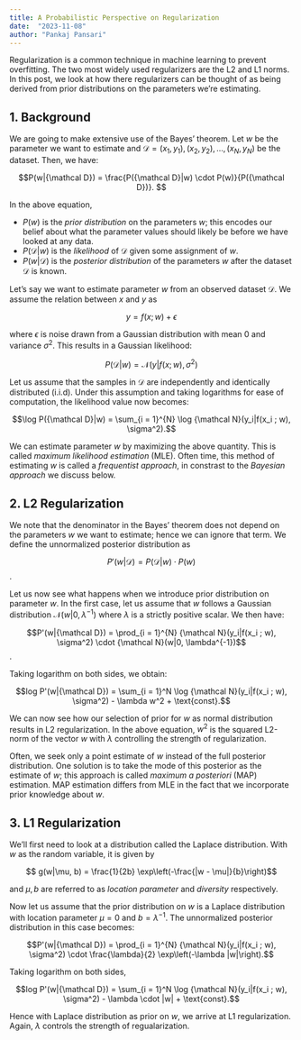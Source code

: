 ```yaml
---
title: A Probabilistic Perspective on Regularization 
date:  "2023-11-08"
author: "Pankaj Pansari"
---
```


Regularization is a common technique in machine learning to prevent overfitting. The two most widely used regularizers are the L2 and L1 norms. In this post, we look at how there regularizers can be thought of as being derived from prior distributions on the parameters we're estimating.

## 1. Background

We are going to make extensive use of the Bayes' theorem. Let $w$ be the parameter we want to estimate and ${\mathcal D} = (x_1, y_1), (x_2, y_2), \dots, (x_N, y_N)$ be the dataset. Then, we have:

$$P(w|{\mathcal D}) = \frac{P({\mathcal D}|w) \cdot P(w)}{P({\mathcal D})}.
$$

In the above equation, 

* $P(w)$ is the *prior distribution* on the parameters $w$; this encodes our belief about what the parameter values should likely be before we have looked at any data.
* $P(\mathcal{D}|w)$ is the *likelihood* of $\mathcal{D}$ given some assignment of $w$.
* $P(w|\mathcal{D})$ is the *posterior distribution* of the parameters $w$ after the dataset $\mathcal D$ is known.

Let's say we want to estimate parameter $w$ from an observed dataset $\mathcal D$. We assume the relation between $x$ and $y$ as

$$y = f(x ; w) + \epsilon$$

where $\epsilon$ is noise drawn from a Gaussian distribution with mean $0$ and variance $\sigma^2$. This results in a Gaussian likelihood:

$$P({\mathcal D}|w) = {\mathcal N}(y|f(x ; w), \sigma^2)$$

Let us assume that the samples in $\mathcal D$ are independently and identically distributed (i.i.d). Under this assumption and taking logarithms for ease of computation, the likelihood value now becomes: 

$$\log P({\mathcal D}|w) = \sum_{i = 1}^{N} \log {\mathcal N}(y_i|f(x_i ; w), \sigma^2).$$

We can estimate parameter $w$ by maximizing the above quantity. This is called *maximum likelihood estimation* (MLE). Often time, this method of estimating $w$ is called a *frequentist approach*, in constrast to the *Bayesian approach* we discuss below.

## 2. L2 Regularization

We note that the denominator in the Bayes' theorem does not depend on the parameters $w$ we want to estimate; hence we can ignore that term. We define the unnormalized posterior distribution as

$$P'(w|{\mathcal D}) = P({\mathcal D}|w) \cdot P(w)$$.

Let us now see what happens when we introduce prior distribution on parameter $w$. In the first case, let us assume that $w$ follows a Gaussian distribution ${\mathcal N}(w|0, \lambda^{-1})$ where $\lambda$ is a strictly positive scalar. We then have:

$$P'(w|{\mathcal D}) = \prod_{i = 1}^{N} {\mathcal N}(y_i|f(x_i ; w), \sigma^2) \cdot {\mathcal N}(w|0, \lambda^{-1})$$.

Taking logarithm on both sides, we obtain:

$$log P'(w|{\mathcal D}) = \sum_{i = 1}^N \log {\mathcal N}(y_i|f(x_i ; w), \sigma^2) - \lambda w^2 + \text{const}.$$

We can now see how our selection of prior for $w$ as normal distribution results in L2 regularization. In the above equation, $w^2$ is the squared L2-norm of the vector $w$ with $\lambda$ controlling the strength of regularization.

Often, we seek only a point estimate of $w$ instead of the full posterior distribution. One solution is to take the mode of this posterior as the estimate of $w$; this approach is called *maximum a posteriori* (MAP) estimation. MAP estimation differs from MLE in the fact that we incorporate prior knowledge about $w$.

## 3. L1 Regularization

We'll first need to look at a distribution called the Laplace distribution. With $w$ as the random variable, it is given by

$$ g(w|\mu, b) = \frac{1}{2b} \exp\left(-\frac{|w - \mu|}{b}\right)$$

and $\mu, b$ are referred to as *location parameter* and *diversity* respectively. 

Now let us assume that the prior distribution on $w$ is a Laplace distribution with location parameter $\mu = 0$ and $b = \lambda^{-1}$. The unnormalized posterior distribution in this case becomes:

$$P'(w|{\mathcal D}) = \prod_{i = 1}^{N} {\mathcal N}(y_i|f(x_i ; w), \sigma^2) \cdot \frac{\lambda}{2} \exp\left(-\lambda |w|\right).$$

Taking logarithm on both sides,

$$log P'(w|{\mathcal D}) = \sum_{i = 1}^N \log {\mathcal N}(y_i|f(x_i ; w), \sigma^2) - \lambda \cdot |w| + \text{const}.$$

Hence with Laplace distribution as prior on $w$, we arrive at L1 regularization. Again, $\lambda$ controls the strength of regualarization.
